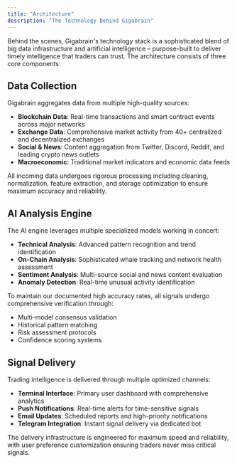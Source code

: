 ```yaml
---
title: "Architecture"
description: "The Technology Behind Gigabrain"
---
```


Behind the scenes, Gigabrain's technology stack is a sophisticated blend of big data infrastructure and artificial intelligence – purpose-built to deliver timely intelligence that traders can trust. The architecture consists of three core components:

## Data Collection
Gigabrain aggregates data from multiple high-quality sources:

- **Blockchain Data**: Real-time transactions and smart contract events across major networks
- **Exchange Data**: Comprehensive market activity from 40+ centralized and decentralized exchanges
- **Social & News**: Content aggregation from Twitter, Discord, Reddit, and leading crypto news outlets
- **Macroeconomic**: Traditional market indicators and economic data feeds

All incoming data undergoes rigorous processing including cleaning, normalization, feature extraction, and storage optimization to ensure maximum accuracy and reliability.

## AI Analysis Engine
The AI engine leverages multiple specialized models working in concert:

- **Technical Analysis**: Advanced pattern recognition and trend identification
- **On-Chain Analysis**: Sophisticated whale tracking and network health assessment
- **Sentiment Analysis**: Multi-source social and news content evaluation
- **Anomaly Detection**: Real-time unusual activity identification

To maintain our documented high accuracy rates, all signals undergo comprehensive verification through:
- Multi-model consensus validation
- Historical pattern matching
- Risk assessment protocols
- Confidence scoring systems

## Signal Delivery
Trading intelligence is delivered through multiple optimized channels:

- **Terminal Interface**: Primary user dashboard with comprehensive analytics
- **Push Notifications**: Real-time alerts for time-sensitive signals
- **Email Updates**: Scheduled reports and high-priority notifications
- **Telegram Integration**: Instant signal delivery via dedicated bot

The delivery infrastructure is engineered for maximum speed and reliability, with user preference customization ensuring traders never miss critical signals.